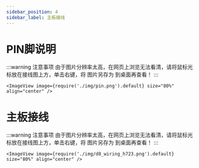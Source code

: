 ```yaml
---
sidebar_position: 4
sidebar_label: 主板接线
---
```



# PIN脚说明

:::warning 注意事项
由于图片分辨率太高，在网页上浏览无法看清，请将鼠标光标放在接线图上方，单击右键，将 图片另存为 到桌面再查看！
:::

    <ImageView image={require('./img/pin.png').default} size="80%" align="center" />


# 主板接线

:::warning 注意事项
由于图片分辨率太高，在网页上浏览无法看清，请将鼠标光标放在接线图上方，单击右键，将 图片另存为 到桌面再查看！
:::

    <ImageView image={require('./img/d8_wiring_h723.png').default} size="80%" align="center" />